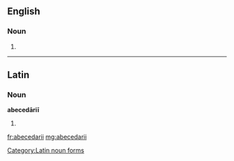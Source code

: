 ==English==

===Noun===
{{head|en|noun plural form}}

# {{plural of|abecedarius|lang=en}}

----

==Latin==

===Noun===
'''abecedāriī''' {{g|n}}

# {{inflection of|abecedārium||gen|s|lang=la}}

[[Category:Latin noun forms]]

[[fr:abecedarii]]
[[mg:abecedarii]]